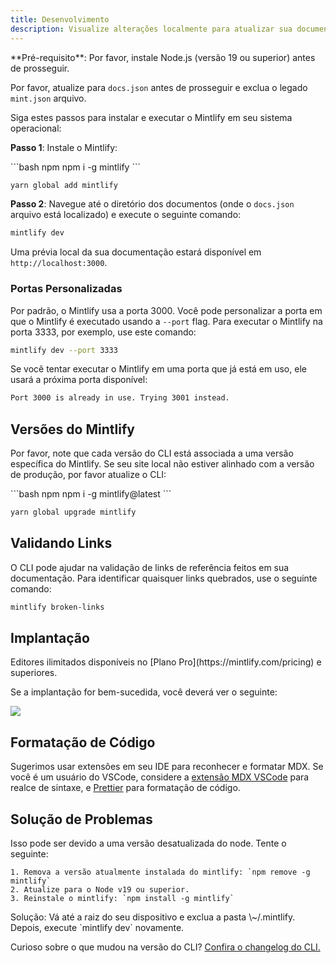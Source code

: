 ```yaml
---
title: Desenvolvimento
description: Visualize alterações localmente para atualizar sua documentação
---
```


<Info>
  **Pré-requisito**: Por favor, instale Node.js (versão 19 ou superior) antes de prosseguir. <br />

  Por favor, atualize para `docs.json` antes de prosseguir e exclua o legado `mint.json` arquivo.
</Info>

Siga estes passos para instalar e executar o Mintlify em seu sistema operacional:

**Passo 1**: Instale o Mintlify:

<CodeGroup>
  ```bash npm
  npm i -g mintlify
  ```

  ```bash yarn
  yarn global add mintlify
  ```
</CodeGroup>

**Passo 2**: Navegue até o diretório dos documentos (onde o `docs.json` arquivo está localizado) e execute o seguinte comando:

```bash
mintlify dev
```

Uma prévia local da sua documentação estará disponível em `http://localhost:3000`.

### Portas Personalizadas

Por padrão, o Mintlify usa a porta 3000. Você pode personalizar a porta em que o Mintlify é executado usando a `--port` flag. Para executar o Mintlify na porta 3333, por exemplo, use este comando:

```bash
mintlify dev --port 3333
```

Se você tentar executar o Mintlify em uma porta que já está em uso, ele usará a próxima porta disponível:

```md
Port 3000 is already in use. Trying 3001 instead.
```

## Versões do Mintlify

Por favor, note que cada versão do CLI está associada a uma versão específica do Mintlify. Se seu site local não estiver alinhado com a versão de produção, por favor atualize o CLI:

<CodeGroup>
  ```bash npm
  npm i -g mintlify@latest
  ```

  ```bash yarn
  yarn global upgrade mintlify
  ```
</CodeGroup>

## Validando Links

O CLI pode ajudar na validação de links de referência feitos em sua documentação. Para identificar quaisquer links quebrados, use o seguinte comando:

```bash
mintlify broken-links
```

## Implantação

<Tip>
  Editores ilimitados disponíveis no [Plano Pro](https://mintlify.com/pricing) e superiores.
</Tip>

Se a implantação for bem-sucedida, você deverá ver o seguinte:

<Frame>
  <img src="/images/checks-passed.png" style={{ borderRadius: '0.5rem' }} />
</Frame>

## Formatação de Código

Sugerimos usar extensões em seu IDE para reconhecer e formatar MDX. Se você é um usuário do VSCode, considere a [extensão MDX VSCode](https://marketplace.visualstudio.com/items?itemName=unifiedjs.vscode-mdx) para realce de sintaxe, e [Prettier](https://marketplace.visualstudio.com/items?itemName=esbenp.prettier-vscode) para formatação de código.

## Solução de Problemas

<AccordionGroup>
  <Accordion title="Error: Could not load the &#x22;sharp&#x22; module using the darwin-arm64 runtime">
    Isso pode ser devido a uma versão desatualizada do node. Tente o seguinte:

    1. Remova a versão atualmente instalada do mintlify: `npm remove -g mintlify`
    2. Atualize para o Node v19 ou superior.
    3. Reinstale o mintlify: `npm install -g mintlify`
  </Accordion>

  <Accordion title="Issue: Encountering an unknown error">
    Solução: Vá até a raiz do seu dispositivo e exclua a pasta \~/.mintlify. Depois, execute `mintlify dev` novamente.
  </Accordion>
</AccordionGroup>

Curioso sobre o que mudou na versão do CLI? [Confira o changelog do CLI.](https://www.npmjs.com/package/mintlify?activeTab=versions)
